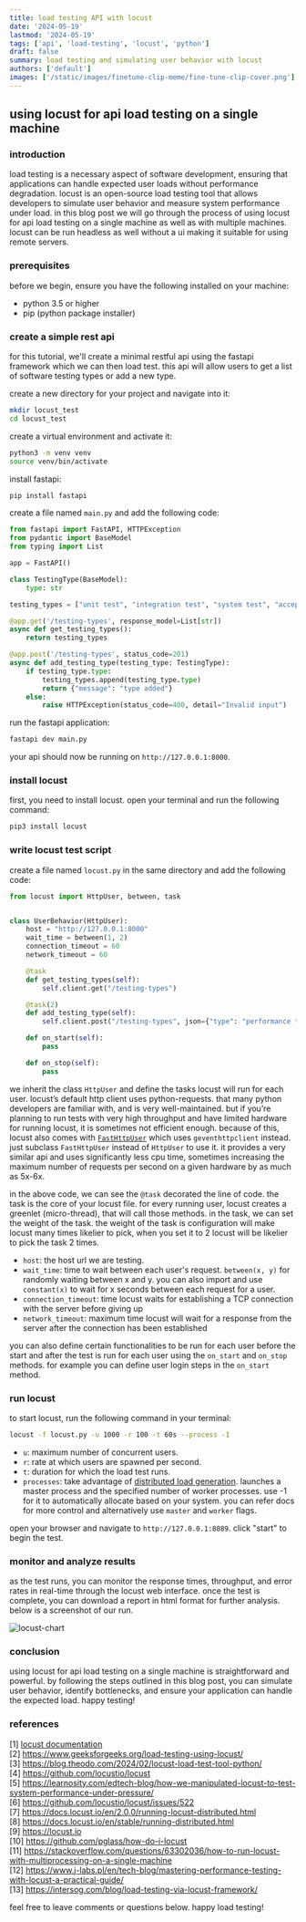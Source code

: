 ```yaml
---
title: load testing API with locust
date: '2024-05-19'
lastmod: '2024-05-19'
tags: ['api', 'load-testing', 'locust', 'python']
draft: false
summary: load testing and simulating user behavior with locust
authors: ['default']
images: ['/static/images/finetune-clip-meme/fine-tune-clip-cover.png']
---
```


## using locust for api load testing on a single machine

### introduction

load testing is a necessary aspect of software development, ensuring that applications can handle expected user loads without performance degradation.
locust is an open-source load testing tool that allows developers to simulate user behavior and measure system performance under load.
in this blog post we will go through the process of using locust for api load testing on a single machine as well as with multiple machines.
locust can be run headless as well without a ui making it suitable for using remote servers.

### prerequisites

before we begin, ensure you have the following installed on your machine:

- python 3.5 or higher
- pip (python package installer)

### create a simple rest api

for this tutorial, we'll create a minimal restful api using the fastapi framework which we can then load test.
this api will allow users to get a list of software testing types or add a new type.

create a new directory for your project and navigate into it:

```bash
mkdir locust_test
cd locust_test
```

create a virtual environment and activate it:

```bash
python3 -m venv venv
source venv/bin/activate
```

install fastapi:

```bash
pip install fastapi
```

create a file named `main.py` and add the following code:

```python
from fastapi import FastAPI, HTTPException
from pydantic import BaseModel
from typing import List

app = FastAPI()

class TestingType(BaseModel):
    type: str

testing_types = ["unit test", "integration test", "system test", "acceptance test"]

@app.get('/testing-types', response_model=List[str])
async def get_testing_types():
    return testing_types

@app.post('/testing-types', status_code=201)
async def add_testing_type(testing_type: TestingType):
    if testing_type.type:
        testing_types.append(testing_type.type)
        return {"message": "type added"}
    else:
        raise HTTPException(status_code=400, detail="Invalid input")
```

run the fastapi application:

```bash
fastapi dev main.py
```

your api should now be running on `http://127.0.0.1:8000`.

### install locust

first, you need to install locust. open your terminal and run the following command:

```bash
pip3 install locust
```

### write locust test script

create a file named `locust.py` in the same directory and add the following code:

```python
from locust import HttpUser, between, task


class UserBehavior(HttpUser):
    host = "http://127.0.0.1:8000"
    wait_time = between(1, 2)
    connection_timeout = 60
    network_timeout = 60

    @task
    def get_testing_types(self):
        self.client.get("/testing-types")

    @task(2)
    def add_testing_type(self):
        self.client.post("/testing-types", json={"type": "performance test"})

    def on_start(self):
        pass

    def on_stop(self):
        pass
```

we inherit the class `HttpUser` and define the tasks locust will run for each user. locust’s default http client uses python-requests.
that many python developers are familiar with, and is very well-maintained.
but if you’re planning to run tests with very high throughput and have limited hardware for running locust, it is sometimes not efficient enough.
because of this, locust also comes with [`FastHttpUser`](https://docs.locust.io/en/stable/increase-performance.html) which uses `geventhttpclient` instead. just subclass `FastHttpUser` instead of `HttpUser` to use it.
it provides a very similar api and uses significantly less cpu time, sometimes increasing the maximum number of requests per second on a given hardware by as much as 5x-6x.

in the above code, we can see the `@task` decorated the line of code.
the task is the core of your locust file.
for every running user, locust creates a greenlet (micro-thread), that will call those methods.
in the task, we can set the weight of the task. the weight of the task is configuration will make locust many times likelier to pick,
when you set it to 2 locust will be likelier to pick the task 2 times.

- `host`: the host url we are testing.
- `wait_time`: time to wait between each user's request. `between(x, y)` for randomly waiting between x and y. you can also import and use `constant(x)` to wait for x seconds between each request for a user.
- `connection_timeout`: time locust waits for establishing a TCP connection with the server before giving up
- `network_timeout`: maximum time locust will wait for a response from the server after the connection has been established

you can also define certain functionalities to be run for each user before the start and after the test is run for each user using the `on_start` and `on_stop` methods.
for example you can define user login steps in the `on_start` method.

### run locust

to start locust, run the following command in your terminal:

```bash
locust -f locust.py -u 1000 -r 100 -t 60s --process -1
```

- `u`: maximum number of concurrent users.
- `r`: rate at which users are spawned per second.
- `t`: duration for which the load test runs.
- `processes`: take advantage of [distributed load generation](https://docs.locust.io/en/stable/running-distributed.html).
  launches a master process and the specified number of worker processes. use -1 for it to automatically allocate based on your system.
  you can refer docs for more control and alternatively use `master` and `worker` flags.

open your browser and navigate to `http://127.0.0.1:8089`. click "start" to begin the test.

### monitor and analyze results

as the test runs, you can monitor the response times, throughput, and error rates in real-time through the locust web interface. once the test is complete, you can download a report in html format for further analysis.
below is a screenshot of our run.

![locust-chart](/static/images/locust/locust-chart.png)

### conclusion

using locust for api load testing on a single machine is straightforward and powerful. by following the steps outlined in this blog post, you can simulate user behavior, identify bottlenecks, and ensure your application can handle the expected load. happy testing!

### references

[1] [locust documentation](https://docs.locust.io) <br/>
[2] https://www.geeksforgeeks.org/load-testing-using-locust/ <br/>
[3] https://blog.theodo.com/2024/02/locust-load-test-tool-python/ <br/>
[4] https://github.com/locustio/locust <br/>
[5] https://learnosity.com/edtech-blog/how-we-manipulated-locust-to-test-system-performance-under-pressure/ <br/>
[6] https://github.com/locustio/locust/issues/522 <br/>
[7] https://docs.locust.io/en/2.0.0/running-locust-distributed.html <br/>
[8] https://docs.locust.io/en/stable/running-distributed.html <br/>
[9] https://locust.io <br/>
[10] https://github.com/pglass/how-do-i-locust <br/>
[11] https://stackoverflow.com/questions/63302036/how-to-run-locust-with-multiprocessing-on-a-single-machine <br/>
[12] https://www.j-labs.pl/en/tech-blog/mastering-performance-testing-with-locust-a-practical-guide/ <br/>
[13] https://intersog.com/blog/load-testing-via-locust-framework/ <br/>

feel free to leave comments or questions below. happy load testing!
